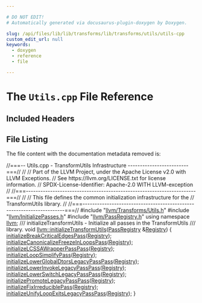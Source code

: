```yaml
---

# DO NOT EDIT!
# Automatically generated via docusaurus-plugin-doxygen by Doxygen.

slug: /api/files/lib/lib/transforms/lib/transforms/utils/utils-cpp
custom_edit_url: null
keywords:
  - doxygen
  - reference
  - file

---
```





# The `Utils.cpp` File Reference

<DoxygenPage pluginConfig={pluginConfig}>



## Included Headers

<IncludesList>
<IncludesListItem
  filePath="llvm/Transforms/Utils.h"
  permalink="/docs/api/files/include/include/llvm/include/llvm/transforms/utils-h"
  isLocal="true" />
<IncludesListItem
  filePath="llvm/InitializePasses.h"
  permalink="/docs/api/files/include/include/llvm/initializepasses-h"
  isLocal="true" />
<IncludesListItem
  filePath="llvm/PassRegistry.h"
  permalink="/docs/api/files/include/include/llvm/passregistry-h"
  isLocal="true" />
</IncludesList>


## File Listing

The file content with the documentation metadata removed is:

<ProgramListing>

<Link id="l00001" /><CodeLine lineNumber="1"><Highlight kind="comment">//===-- Utils.cpp - TransformUtils Infrastructure -------------------------===//</Highlight><Highlight kind="normal"></Highlight></CodeLine>
<Link id="l00002" /><CodeLine lineNumber="2"><Highlight kind="normal"></Highlight><Highlight kind="comment">//</Highlight><Highlight kind="normal"></Highlight></CodeLine>
<Link id="l00003" /><CodeLine lineNumber="3"><Highlight kind="normal"></Highlight><Highlight kind="comment">// Part of the LLVM Project, under the Apache License v2.0 with LLVM Exceptions.</Highlight><Highlight kind="normal"></Highlight></CodeLine>
<Link id="l00004" /><CodeLine lineNumber="4"><Highlight kind="normal"></Highlight><Highlight kind="comment">// See https://llvm.org/LICENSE.txt for license information.</Highlight><Highlight kind="normal"></Highlight></CodeLine>
<Link id="l00005" /><CodeLine lineNumber="5"><Highlight kind="normal"></Highlight><Highlight kind="comment">// SPDX-License-Identifier: Apache-2.0 WITH LLVM-exception</Highlight><Highlight kind="normal"></Highlight></CodeLine>
<Link id="l00006" /><CodeLine lineNumber="6"><Highlight kind="normal"></Highlight><Highlight kind="comment">//</Highlight><Highlight kind="normal"></Highlight></CodeLine>
<Link id="l00007" /><CodeLine lineNumber="7"><Highlight kind="normal"></Highlight><Highlight kind="comment">//===----------------------------------------------------------------------===//</Highlight><Highlight kind="normal"></Highlight></CodeLine>
<Link id="l00008" /><CodeLine lineNumber="8"><Highlight kind="normal"></Highlight><Highlight kind="comment">//</Highlight><Highlight kind="normal"></Highlight></CodeLine>
<Link id="l00009" /><CodeLine lineNumber="9"><Highlight kind="normal"></Highlight><Highlight kind="comment">// This file defines the common initialization infrastructure for the</Highlight><Highlight kind="normal"></Highlight></CodeLine>
<Link id="l00010" /><CodeLine lineNumber="10"><Highlight kind="normal"></Highlight><Highlight kind="comment">// TransformUtils library.</Highlight><Highlight kind="normal"></Highlight></CodeLine>
<Link id="l00011" /><CodeLine lineNumber="11"><Highlight kind="normal"></Highlight><Highlight kind="comment">//</Highlight><Highlight kind="normal"></Highlight></CodeLine>
<Link id="l00012" /><CodeLine lineNumber="12"><Highlight kind="normal"></Highlight><Highlight kind="comment">//===----------------------------------------------------------------------===//</Highlight><Highlight kind="normal"></Highlight></CodeLine>
<Link id="l00013" /><CodeLine lineNumber="13"><Highlight kind="normal"></Highlight></CodeLine>
<Link id="l00014" /><CodeLine lineNumber="14"><Highlight kind="normal"></Highlight><Highlight kind="preprocessor">#include &quot;<a href="/docs/api/files/include/include/llvm/include/llvm/transforms/utils-h">llvm/Transforms/Utils.h</a>&quot;</Highlight><Highlight kind="normal"></Highlight></CodeLine>
<Link id="l00015" /><CodeLine lineNumber="15"><Highlight kind="normal"></Highlight><Highlight kind="preprocessor">#include &quot;<a href="/docs/api/files/include/include/llvm/initializepasses-h">llvm/InitializePasses.h</a>&quot;</Highlight><Highlight kind="normal"></Highlight></CodeLine>
<Link id="l00016" /><CodeLine lineNumber="16"><Highlight kind="normal"></Highlight><Highlight kind="preprocessor">#include &quot;<a href="/docs/api/files/include/include/llvm/passregistry-h">llvm/PassRegistry.h</a>&quot;</Highlight><Highlight kind="normal"></Highlight></CodeLine>
<Link id="l00017" /><CodeLine lineNumber="17"><Highlight kind="normal"></Highlight></CodeLine>
<Link id="l00018" /><CodeLine lineNumber="18"><Highlight kind="normal"></Highlight><Highlight kind="keyword">using namespace </Highlight><Highlight kind="normal"><a href="/docs/api/namespaces/llvm">llvm</a>;</Highlight></CodeLine>
<Link id="l00019" /><CodeLine lineNumber="19"><Highlight kind="normal"></Highlight><Highlight kind="comment"></Highlight></CodeLine>
<Link id="l00020" /><CodeLine lineNumber="20"><Highlight kind="comment">/// initializeTransformUtils - Initialize all passes in the TransformUtils</Highlight></CodeLine>
<Link id="l00021" /><CodeLine lineNumber="21"><Highlight kind="comment">/// library.</Highlight><Highlight kind="normal"></Highlight></CodeLine>
<Link id="l00022" /><CodeLine lineNumber="22" lineLink="/docs/api/namespaces/llvm/#af98ea1f8f3154f375a50d27ff05abc82"><Highlight kind="normal"></Highlight><Highlight kind="keywordtype">void</Highlight><Highlight kind="normal"> <a href="/docs/api/namespaces/llvm/#af98ea1f8f3154f375a50d27ff05abc82">llvm::initializeTransformUtils</a>(<a href="/docs/api/classes/llvm/passregistry">PassRegistry</a> &amp;<a href="/docs/api/classes/llvm/registry">Registry</a>) &#123;</Highlight></CodeLine>
<Link id="l00023" /><CodeLine lineNumber="23"><Highlight kind="normal">  <a href="/docs/api/namespaces/llvm/#a764a371ef8c1c75e24e1459d0bc0537a">initializeBreakCriticalEdgesPass</a>(<a href="/docs/api/classes/llvm/registry">Registry</a>);</Highlight></CodeLine>
<Link id="l00024" /><CodeLine lineNumber="24"><Highlight kind="normal">  <a href="/docs/api/namespaces/llvm/#af5a100d23a19d030846c4d5cfd96ab20">initializeCanonicalizeFreezeInLoopsPass</a>(<a href="/docs/api/classes/llvm/registry">Registry</a>);</Highlight></CodeLine>
<Link id="l00025" /><CodeLine lineNumber="25"><Highlight kind="normal">  <a href="/docs/api/namespaces/llvm/#a1a2db0645857919a2a516055cbcb7c67">initializeLCSSAWrapperPassPass</a>(<a href="/docs/api/classes/llvm/registry">Registry</a>);</Highlight></CodeLine>
<Link id="l00026" /><CodeLine lineNumber="26"><Highlight kind="normal">  <a href="/docs/api/namespaces/llvm/#a502b3252234db2a5f6e55857b546f514">initializeLoopSimplifyPass</a>(<a href="/docs/api/classes/llvm/registry">Registry</a>);</Highlight></CodeLine>
<Link id="l00027" /><CodeLine lineNumber="27"><Highlight kind="normal">  <a href="/docs/api/namespaces/llvm/#a7950583043c424c49e7b5a97bee319d2">initializeLowerGlobalDtorsLegacyPassPass</a>(<a href="/docs/api/classes/llvm/registry">Registry</a>);</Highlight></CodeLine>
<Link id="l00028" /><CodeLine lineNumber="28"><Highlight kind="normal">  <a href="/docs/api/namespaces/llvm/#a1548d001c68d08c36e0d3fc13fed18c8">initializeLowerInvokeLegacyPassPass</a>(<a href="/docs/api/classes/llvm/registry">Registry</a>);</Highlight></CodeLine>
<Link id="l00029" /><CodeLine lineNumber="29"><Highlight kind="normal">  <a href="/docs/api/namespaces/llvm/#ae2ceda468f11a06c1d08b03295a33754">initializeLowerSwitchLegacyPassPass</a>(<a href="/docs/api/classes/llvm/registry">Registry</a>);</Highlight></CodeLine>
<Link id="l00030" /><CodeLine lineNumber="30"><Highlight kind="normal">  <a href="/docs/api/namespaces/llvm/#a5b41ac2e197304dc522897dc6f8cf76e">initializePromoteLegacyPassPass</a>(<a href="/docs/api/classes/llvm/registry">Registry</a>);</Highlight></CodeLine>
<Link id="l00031" /><CodeLine lineNumber="31"><Highlight kind="normal">  <a href="/docs/api/namespaces/llvm/#a94b6e173972f0b6be4e60d4158d140d3">initializeFixIrreduciblePass</a>(<a href="/docs/api/classes/llvm/registry">Registry</a>);</Highlight></CodeLine>
<Link id="l00032" /><CodeLine lineNumber="32"><Highlight kind="normal">  <a href="/docs/api/namespaces/llvm/#a4455548397b75e576bdba7e02b85d445">initializeUnifyLoopExitsLegacyPassPass</a>(<a href="/docs/api/classes/llvm/registry">Registry</a>);</Highlight></CodeLine>
<Link id="l00033" /><CodeLine lineNumber="33"><Highlight kind="normal">&#125;</Highlight></CodeLine>

</ProgramListing>

</DoxygenPage>
